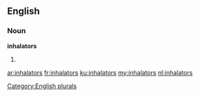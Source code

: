 ==English==

===Noun===
'''inhalators'''

# {{plural of|inhalator}}

[[Category:English plurals]]

[[ar:inhalators]]
[[fr:inhalators]]
[[ku:inhalators]]
[[my:inhalators]]
[[nl:inhalators]]